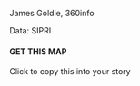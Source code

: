 :::: {.modalpanel}

::: {.modalpanelitems}

```{=html}
<!-- check https://icons.getbootstrap.com for icons! -->

<a href="#" data-micromodal-trigger="modal-useremix" aria-label="Share dialog" role="button" tabindex="0">
  <i class="bi bi-share-fill"></i>
</a>

<a href="#" data-micromodal-trigger="modal-about" aria-label="More information" role="button" tabindex="0">
  <i class="bi bi-info-circle-fill"></i>
</a>

<a id="fullscreenButton" aria-label="Fullscreen" role="button" href="#"  tabindex="0">
  <span class="fsoff">
    <i class="bi bi-arrows-fullscreen"></i>
  </span>
</a>

<!-- full screen button script -->
<script>
  window.addEventListener("load", () => {
    document.querySelector("#fullscreenButton").addEventListener("click", e => {
      e.preventDefault();
      console.log("FS button clicked!");

      var fsBtn = document.querySelector("#fullscreenButton");

      if (fsBtn.classList.contains("fsmode")) {
        // fullscreen is on: disable it
        document.exitFullscreen();
        fsBtn.classList.remove("fsmode")
      } else {
        // fullscreen is off: enable it
        var rootEl = document.documentElement;

        var requestMethod =
          rootEl.requestFullScreen ||
          rootEl.webkitRequestFullScreen ||
          rootEl.mozRequestFullScreen ||
          rootEl.msRequestFullScreen;

          if (requestMethod) {
            requestMethod.call(rootEl);
            fsBtn.classList.add("fsmode");
          } else {
            alert("Fullscreen mode isn't supported on this browser.")
          }
      }
    });
  })
</script>
```
:::

<!-- if there's room here, put credits on two lines:
  * Editor names, 360info (hint: put &shy; in the middle of long names!)
  * Data: ORG
  (if there isn't room, put it in the ABOUT dialog) -->
James Goldie, 360info

Data: SIPRI

::::

<!-- finally, here's the EDITOR SHARE button. it's a quick way to copy the
     embed code for editors and will only appear if ?edshare=true is in the
     url (that way it'll appear on the newswire but not subsequent shares) -->

```{=html}
<div id="edshare">
  <i id="edshare-icon" class="bi bi-clipboard2-plus-fill"></i>
  <div>
    <h4 id="edshare-title">GET THIS MAP</h4>
    <p id="edshare-description">Click to copy this into your story</p>
  </div>
</div>
```

<!-- editor share banner: enable if ?edshare is in the url -->
```{=html}
<script>
  window.addEventListener("load", () => {
    pageURL = new URL(window.location.href);
    edshare = pageURL.searchParams.get("edshare");
    
    edshareBtn = document.querySelector("#edshare");
    if (edshare === null) {
      edshareBtn.style.display = "none";
    } else {
    
      edshareBtn.classList.add("ready");
    
      edshareBtn.addEventListener("click", () => {

        // copy the embed code to the clipboard
        navigator.clipboard.writeText(
          `{{< var embed.before >}}{{< var embed.url >}}?edshare{{< var embed.after >}}`);

        // update button styles and content
        edshareBtn.classList.remove("ready");
        edshareBtn.classList.add("clicked");

        edshareIcon = document.querySelector("#edshare-icon");
        edshareIcon.removeAttribute("class");
        edshareIcon.classList.add("bi");
        edshareIcon.classList.add("bi-check");

        edshareTitle = document.querySelector("#edshare-title");
        edshareTitle.innerText = "COPIED!";

        edshareDescription = document.querySelector("#edshare-description");
        edshareDescription.innerHTML =
          `Paste this interactive with the <i class="bi bi-code-square"></i> Embed button in your story editor.</br></br>
          
          Please remember to <strong>attribute 360info and our data sources.</strong>`

        // button exit animation
        setTimeout(() => {  edshareBtn.classList.add("done"); }, 5000);
        setTimeout(() => {  edshareBtn.style.display = "none"; }, 7000);
      });
    }
  });
</script>
```